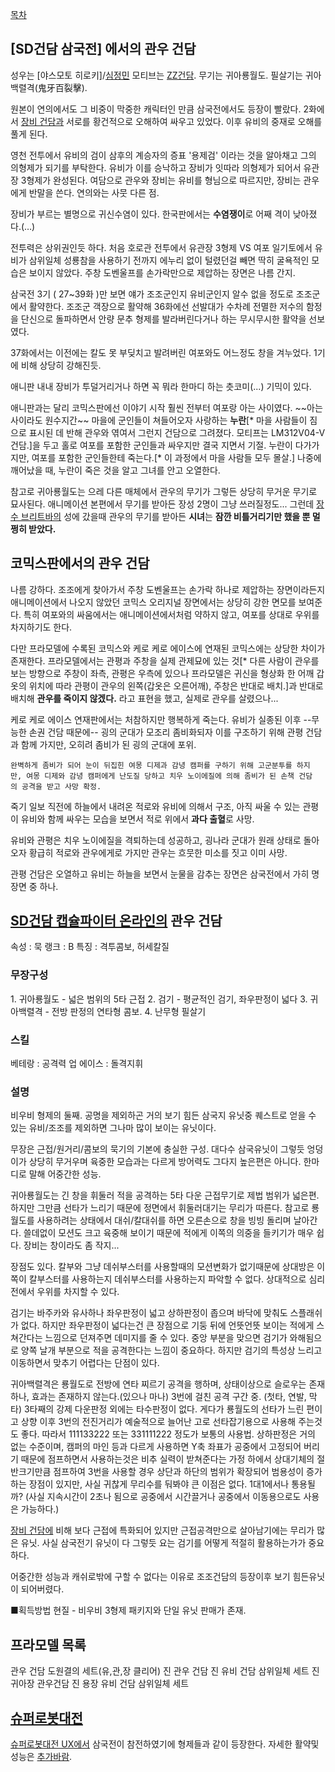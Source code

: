 [[목차]]

== [SD건담 삼국전] 에서의 관우 건담 ==

성우는 [야스모토 히로키]/[[심정민]] 모티브는 [[ZZ건담]]. 무기는 귀아룡월도. 필살기는 귀아백렬격(鬼牙百裂擊).

원본이 연의에서도 그 비중이 막중한 캐릭터인 만큼 삼국전에서도 등장이 빨랐다. 2화에서 [[장비 건담]]과 서로를 황건적으로 오해하여 싸우고 있었다. 이후 유비의 중재로 오해를 풀게 된다.

영천 전투에서 유비의 검이 삼후의 계승자의 증표 '용제검' 이라는 것을 알아채고 그의 의형제가 되기를 부탁한다. 유비가 이를 승낙하고 장비가 잇따라 의형제가 되어서 유관장 3형제가 완성된다. 여담으로 관우와 장비는 유비를 형님으로 따르지만, 장비는 관우에게 반말을 쓴다. 연의와는 사뭇 다른 점.

장비가 부르는 별명으로 귀신수염이 있다. 한국판에서는 '''수염쟁이'''로 어째 격이 낮아졌다.(…)

전투력은 상위권인듯 하다. 처음 호로관 전투에서 유관장 3형제 VS 여포 일기토에서 유비가 삼위일체 성룡참을 사용하기 전까지 에누리 없이 털렸던걸 빼면 딱히 굴욕적인 모습은 보이지 않았다. 주창 도벤울프를 손가락만으로 제압하는 장면은 나름 간지.

삼국전 3기 ( 27~39화 )만 보면 얘가 조조군인지 유비군인지 알수 없을 정도로 조조군에서 활약한다. 조조군 객장으로 활약해 36화에선 선발대가 수차례 전멸한 저수의 함정을 단신으로 돌파하면서 안량 문추 형제를 발라버린다거나 하는 무시무시한 활약을 선보였다.
 
37화에서는 이전에는 칼도 못 부딪치고 발려버린 여포와도 어느정도 창을 겨누었다. 1기에 비해 상당히 강해진듯.

애니판 내내 장비가 투덜거리거나 하면 꼭 뭐라 한마디 하는 츳코미(...) 기믹이 있다.

애니판과는 달리 코믹스판에선 이야기 시작 훨씬 전부터 여포랑 아는 사이였다. ~~아는 사이라도 원수지간~~ 마을에 군인들이 쳐들어오자 사랑하는 '''누란'''[* 마을 사람들이 짐으로 표시된 데 반해 관우와 엮여서 그런지 건담으로 그려졌다. 모티프는 LM312V04-V 건담.]을 두고 홀로 여포를 포함한 군인들과 싸우지만 결국 지면서 기절. 누란이 다가가지만, 여포를 포함한 군인들한테 죽는다.[* 이 과정에서 마을 사람들 모두 몰살.] 나중에 깨어났을 때, 누란이 죽은 것을 알고 그녀를 안고 오열한다.

참고로 귀아룡월도는 으레 다른 매체에서 관우의 무기가 그렇든 상당히 무거운 무기로 묘사된다. 애니메이션 본편에서 무기를 받아든 장성 2명이 그냥 쓰러질정도...
그런데 [[장수 브리트바]]의 성에 갔을때 관우의 무기를 받아든 '''시녀'''는 '''잠깐 비틀거리기만 했을 뿐 멀쩡히 받았다.'''

== 코믹스판에서의 관우 건담 ==

나름 강하다. 조조에게 찾아가서 주창 도벤울프는 손가락 하나로 제압하는 장면이라든지 애니메이션에서 나오지 않았던 코믹스 오리지널 장면에서는 상당히 강한 면모를 보여준다. 특히 여포와의 싸움에서는 애니메이션에서처럼 약하지 않고, 여포를 상대로 우위를 차지하기도 한다.

다만 프라모델에 수록된 코믹스와 케로 케로 에이스에 연재된 코믹스에는 상당한 차이가 존재한다. 프라모델에서는 관평과 주창을 실제 관제묘에 있는 것[* 다른 사람이 관우를 보는 방향으로 주창이 좌측, 관평은 우측에 있으나 프라모델은 귀신을 형상화 한 어깨 갑옷의 위치에 따라 관평이 관우의 왼쪽(갑옷은 오른어깨), 주창은 반대로 배치.]과 반대로 배치해 '''관우를 죽이지 않겠다.''' 라고 표현을 했고, 실제로 관우를 살렸으나...

케로 케로 에이스 연재판에서는 처참하지만 행복하게 죽는다.
유비가 실종된 이후 --무능한 손권 건담 때문에-- 굉의 군대가 모조리 좀비화되자 이를 구조하기 위해 관평 건담과 함께 가지만, 오히려 좀비가 된 굉의 군대에 포위.
 완벽하게 좀비가 되어 눈이 뒤집힌 여몽 디제과 감녕 캠퍼를 구하기 위해 고군분투를 하지만, 여몽 디제와 감녕 캠퍼에게 난도질 당하고 치우 노이에질에 의해 좀비가 된 손책 건담의 공격을 받고 사망 확정.

죽기 일보 직전에 하늘에서 내려온 적로와 유비에 의해서 구조, 아직 싸울 수 있는 관평이 유비와 함께 싸우는 모습을 보면서 적로 위에서 '''과다 출혈'''로 사망.
   
유비와 관평은 치우 노이에질을 격퇴하는데 성공하고, 굉나라 군대가 원래 상태로 돌아오자 황급히 적로와 관우에게로 가지만 관우는 흐뭇한 미소를 짓고 이미 사망.

관평 건담은 오열하고 유비는 하늘을 보면서 눈물을 감추는 장면은 삼국전에서 가히 명장면 중 하나. 
 


== [[SD건담 캡슐파이터 온라인]]의 관우 건담 ==

속성 : 묵 랭크 : B
특징 : 격투콤보, 허세칼질

=== 무장구성 ===
1. 귀아룡월도 - 넓은 범위의 5타 근접
2. 검기 - 평균적인 검기, 좌우판정이 넓다
3. 귀아백렬격 - 전방 판정의 연타형 콤보.
4. 난무형 필살기

=== 스킬 === 
베테랑 : 공격력 업
에이스 : 돌격지휘

=== 설명 ===

비우비 형제의 둘째. 공명을 제외하곤 거의 보기 힘든 삼국지 유닛중 퀘스트로 얻을 수 있는 유비/조조를 제외하면 그나마 많이 보이는 유닛이다.

무장은 근접/원거리/콤보의 묵기의 기본에 충실한 구성. 대다수 삼국유닛이 그렇듯 엉덩이가 상당히 무거우며 육중한 모습과는 다르게 방어력도 그다지 높은편은 아니다. 한마디로 말해 어중간한 성능. 

귀아룡월도는 긴 창을 휘둘러 적을 공격하는 5타 다운 근접무기로 제법 범위가 넓은편. 하지만 그만큼 선타가 느리기 때문에 정면에서 휘둘러대기는 무리가 따른다. 참고로 룡월도를 사용하려는 상태에서 대쉬/칼대쉬를 하면 오른손으로 창을 빙빙 돌리며 날아간다. 쓸데없이 모션도 크고 육중해 보이기 때문에 적에게 이쪽의 의중을 들키기가 매우 쉽다. 장비는 창이라도 좀 작지...

장점도 있다. 칼부와 그냥 데쉬부스터를 사용할때의 모션변화가 없기때문에 상대방은 이쪽이 칼부스터를 사용하는지 데쉬부스터를 사용하는지 파악할 수 없다. 상대적으로 심리전에서 우위를 차지할 수 있다.

검기는 바주카와 유사하나 좌우판정이 넓고 상하판정이 좁으며 바닥에 맞춰도 스플래쉬가 없다. 하지만 좌우판정이 넓다는건 큰 장점으로 기둥 뒤에 언뜻언뜻 보이는 적에게 스쳐간다는 느낌으로 던져주면 데미지를 줄 수 있다.
중앙 부분을 맞으면 검기가 와해됨으로 양쪽 날개 부분으로 적을 공격한다는 느낌이 중요하다. 하지만 검기의 특성상 느리고 이동하면서 맞추기 어렵다는 단점이 있다.

귀아백렬격은 룡월도로 전방에 연타 찌르기 공격을 행하며, 상태이상으로 슬로우는 존재하나, 효과는 존재하지 않는다.(있으나 마나)
3번에 걸친 공격 구간 중. (첫타, 연발, 막타)
3타째의 강제 다운판정 외에는 타수판정이 없다. 게다가 룡월도의 선타가 느린 편이고 상향 이후 3번의 전진거리가 예술적으로 늘어난 고로 선타잡기용으로 사용해 주는것도 좋다. 따라서 111133222 또는 331111222 정도가 보통의 사용법. 상하판정은 거의 없는 수준이며, 캠퍼의 마인 등과 다르게 사용하면 Y축 좌표가 공중에서 고정되어 버리기 때문에 점프하면서 사용하는것은 비추
실력이 받쳐준다는 가정 하에서 상대기체의 절반크기만큼 점프하여 3번을 사용할 경우 상단과 하단의 범위가 확장되어 범용성이 증가하는 장점이 있지만, 사실 귀찮게 무리수를 둬봐야 큰 이점은 없다. 1대1에서나 통용될까?
(사실 지속시간이 2초나 됨으로 공중에서 시간끌거나 공중에서 이동용으로도 사용은 가능하다.)

[[장비 건담]]에 비해 보다 근접에 특화되어 있지만 근접공격만으로 살아남기에는 무리가 많은 유닛. 사실 삼국전기 유닛이 다 그렇듯 요는 검기를 어떻게 적절히 활용하는가가 중요하다.

어중간한 성능과 캐쉬로밖에 구할 수 없다는 이유로 조조건담의 등장이후 보기 힘든유닛이 되어버렸다.

■획득방법
현질 - 비우비 3형제 패키지와 단일 유닛 판매가 존재.

== 프라모델 목록 ==
관우 건담
도원결의 세트(유,관,장 클리어)
진 관우 건담
진 유비 건담 삼위일체 세트
진 귀아장 관우건담
진 용장 유비 건담 삼위일체 세트

== [[슈퍼로봇대전]] ==
[[슈퍼로봇대전 UX]]에서 삼국전이 참전하였기에 형제들과 같이 등장한다. 자세한 활약및 성능은 [[추가바람]].
